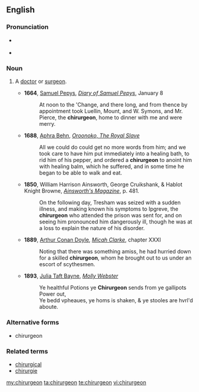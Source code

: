 ==English==

===Pronunciation===
* {{a|UK}} {{IPA|/kaɪ.ˈɹɜːdʒən/}}
* {{rhymes|ɜː(r)dʒən}}

===Noun===
{{en-noun}}
# {{archaic}} A [[doctor]] or [[surgeon]].
#*'''1664''', [[w:Samuel Pepys|Samuel Pepys]], ''[[s:Diary of Samuel Pepys|Diary of Samuel Pepys]]'', January 8
#*:At noon to the 'Change, and there long, and from thence by appointment took Luellin, Mount, and W. Symons, and Mr. Pierce, the '''chirurgeon''', home to dinner with me and were merry.
#*'''1688''', [[w:Aphra Behn|Aphra Behn]], ''[[s:Oroonoko|Oroonoko, The Royal Slave]]''
#*:All we could do could get no more words from him; and we took care to have him put immediately into a healing bath, to rid him of his pepper, and ordered a '''chirurgeon''' to anoint him with healing balm, which he suffered, and in some time he began to be able to walk and eat.
#*'''1850''', William Harrison Ainsworth, George Cruikshank, & Hablot Knight Browne, ''[http://books.google.com/books?id=hDoFAAAAQAAJ&pg=PA481&dq=chirurgeon Ainsworth's Magazine]'', p. 481.
#*:On the following day, Tresham was seized with a sudden illness, and making known his symptoms to Ipgreve, the '''chirurgeon''' who attended the prison was sent for, and on seeing him pronounced him dangerously ill, though he was at a loss to explain the nature of his disorder.
#*'''1889''', [[w:Arthur Conan Doyle|Arthur Conan Doyle]], ''[[s:Micah Clarke|Micah Clarke]]'', chapter XXXI
#*:Noting that there was something amiss, he had hurried down for a skilled '''chirurgeon''', whom he brought out to us under an escort of scythesmen.
#*'''1893''', [[w:Julia Taft Bayne|Julia Taft Bayne]], ''[[s:Molly Webster|Molly Webster]]''
#*:Ye healthful Potions ye '''Chirurgeon''' sends from ye gallipots Power out,<br/>Ye bedd vpheaues, ye homs is shaken, & ye stooles are hvrl'd aboute.

===Alternative forms===
* chirurgeon

===Related terms===
* [[chirurgical]]
* [[chirurgie]]

[[my:chirurgeon]]
[[ta:chirurgeon]]
[[te:chirurgeon]]
[[vi:chirurgeon]]
